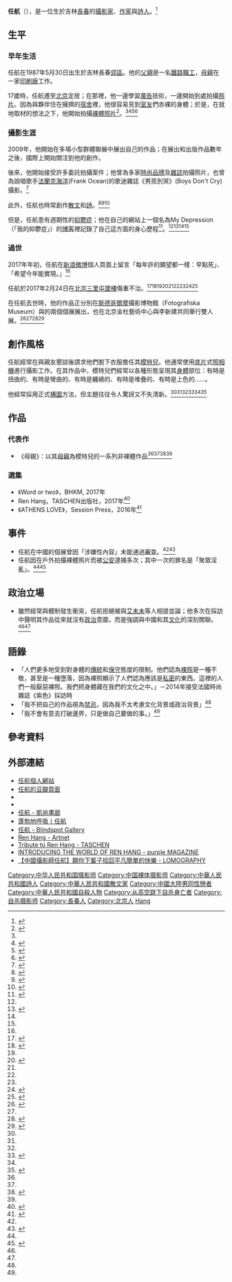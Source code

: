 
{{Infobox artist
| image         =
| imagesize     =
| caption       =  
| birth_name          = 
| birth_date     = {{birth date|1987|3|30}}
| birth_place     = {{PRC}}[[吉林省|吉林省]][[長春市|長春市]]
| death_date     =  {{death date and age|2017|2|24|1987|3|30}}
| death_place    = {{PRC}}[[北京市|北京市]][[朝陽區|朝陽區]]
| nationality   = {{PRC}}
| field         = [[攝影|攝影]]、[[寫作|寫作]]
| training      =
| movement      =
| works         =
| patrons       =
| influenced    =
| awards        =
| signature    =
}}
 
'''任航'''（{{Bd|1987年|5月30日|2017年|2月24日|catIdx=Ren}}），是一位生於吉林[[長春|長春]]的[[攝影家|攝影家]]、[[作家|作家]]與[[詩人|詩人]]。<ref name=":0">{{Cite news|url=http://cn.nytimes.com/china/20170307/ren-hang-dead-photographer-china/zh-hant/|title=攝影家任航，用軟色情窺探中國年輕人的生活|last=QIN|first=AMY|date=2017-03-07|work=|newspaper=紐約時報中文網 國際縱覽|accessdate=2017-03-08|language=zh|archive-date=2020-06-29|archive-url=https://web.archive.org/web/20200629142131/https://cn.nytimes.com/china/20170307/ren-hang-dead-photographer-china/zh-hant/|dead-url=no}}</ref>

== 生平 ==
=== 早年生活 ===
任航在1987年5月30日出生於吉林長春[[郊區|郊區]]。他的[[父親|父親]]是一名[[鐵路|鐵路]][[職工|職工]]，[[母親|母親]]在一家[[印刷|印刷廠]]工作。

17歲時，任航遷至[[北京|北京]]定居；在那裡，他一邊學習[[廣告|廣告]]技術，一邊開始到處拍攝[[照片|照片]]。因為與夥伴住在擁擠的[[宿舍|宿舍]]裡，他很容易見到[[室友|室友]]們赤裸的身體；於是，在就地取材的想法之下，他開始拍攝[[裸体摄影|裸體照片]]<ref name=":5">{{Cite news|url=http://www.bbc.com/zhongwen/trad/chinese-news-39113057|title=人體攝影藝術家任航猝逝震驚中國藝術圈|last=黃|first=曉恩|date=2017-02-28|work=|newspaper=BBC 中文网|accessdate=2017-03-08|language=en-GB|archive-date=2020-02-26|archive-url=https://web.archive.org/web/20200226055802/https://www.bbc.com/zhongwen/trad/chinese-news-39113057|dead-url=no}}</ref>。<ref name=":0" /><ref name=":6">{{Cite web|url=https://www.facebook.com/theinitiumSTYLE/posts/492300234227546|title=｜端 · 訃聞｜【中國攝影師任航離世，年僅29歲】...|accessdate=2017-03-08|author=The initium STYLE|date=|work=www.facebook.com|publisher=|language=zh-Hans}}</ref><ref name=":7">{{Cite web|url=http://www.bjnews.com.cn/feature/2017/03/01/434804.html|title=任航 照片就是我的生活，没什么可说的|accessdate=2017-03-08|author=潘佳锟 李禹潼|date=2017-03-01|work=www.bjnews.com.cn|publisher=新京报网|deadurl=yes|archiveurl=https://archive.is/20170308135402/http://www.bjnews.com.cn/feature/2017/03/01/434804.html|archivedate=2017-03-08}}</ref><ref name=":9">{{Cite news|url=http://www.bbc.com/news/world-asia-china-39100128|title=Ren Hang: Death of China's hotshot erotic photographer|last=Wong|first=Tessa|date=2017-02-28|newspaper=BBC News|accessdate=2017-03-08|language=en-GB|archive-date=2021-01-29|archive-url=https://web.archive.org/web/20210129112244/https://www.bbc.com/news/world-asia-china-39100128|dead-url=no}}</ref>

=== 攝影生涯 ===
2009年，他開始在多場小型群體聯展中展出自己的作品；在展出和出版作品數年之後，國際上開始關注到他的創作。

後來，他開始接受許多委託拍攝案件；他曾為多家[[時尚潮流|時尚]][[品牌|品牌]]及[[雜誌|雜誌]]拍攝照片，也曾為說唱歌手[[法蘭克海洋|法蘭克海洋]](Frank Ocean)的歌迷雜誌《男孩別哭》(Boys Don't Cry)攝影。<ref>{{Cite news|url=http://elpais.com/elpais/2017/02/28/icon/1488298822_198055.html|title=La inesperada muerte, con 29 años, del fotógrafo chino más controvertido|last=País|first=Ediciones El|date=2017-03-02|newspaper=EL PAÍS|accessdate=2017-03-08|language=es|archive-date=2019-12-11|archive-url=https://web.archive.org/web/20191211141328/https://elpais.com/elpais/2017/02/28/icon/1488298822_198055.html|dead-url=no}}</ref>

此外，任航也時常創作[[散文|散文]]和[[新詩|詩]]。<ref>{{Cite web|url=https://www.douban.com/people/renhang222/|title=任航|accessdate=2017-03-08|work=www.douban.com|language=zh-hans|archive-date=2020-11-26|archive-url=https://web.archive.org/web/20201126111614/https://www.douban.com/people/renhang222/|dead-url=no}}</ref><ref name=":1">{{Cite web|url=http://www.haveanice.com/article/%E3%80%90%E6%94%9D%E5%BD%B1%E3%80%91%E4%BB%BB%E8%88%AA%E7%9A%84%E8%BB%9F%E8%89%B2%E6%83%85%E8%A9%A9|title=【攝影】任航的軟色情詩|accessdate=2017-03-08|author=劉秝緁|date=2015-06-30|last=|work=haveAnice|publisher=|archive-date=2019-10-30|archive-url=https://web.archive.org/web/20191030114144/http://www.haveanice.com/article/%E3%80%90%E6%94%9D%E5%BD%B1%E3%80%91%E4%BB%BB%E8%88%AA%E7%9A%84%E8%BB%9F%E8%89%B2%E6%83%85%E8%A9%A9|dead-url=no}}</ref><ref>{{Cite news|url=https://theinitium.com/article/20170225-photo-ren-hang/|title=中國攝影師及詩人任航離世，他始終百無聊賴又百無禁忌|last=周|first=褶褶|date=|work=端傳媒|accessdate=2017-03-08|archive-date=2019-10-18|archive-url=https://web.archive.org/web/20191018121706/https://theinitium.com/article/20170225-photo-ren-hang/|dead-url=no}}</ref>

但是，任航患有週期性的[[抑鬱症|抑鬱症]]；他在自己的網站上一個名為My Depression（「我的抑鬱症」）的[[網誌|博客]]裡記錄了自己這方面的身心歷程<ref>{{Cite web|url=http://hk.apple.nextmedia.com/realtime/china/20170225/56353242|title=【珍惜生命】人體攝影師任航 抑鬱跳樓亡|accessdate=2017-03-08|work=Apple Daily 蘋果日報|archive-date=2017-03-08|archive-url=https://web.archive.org/web/20170308220210/http://hk.apple.nextmedia.com/realtime/china/20170225/56353242|dead-url=no}}</ref>。<ref name=":0" /><ref name=":3">{{Cite web|url=https://www.hk01.com/%E5%85%A9%E5%B2%B8/75034/%E6%94%9D%E5%BD%B1%E5%B8%AB%E4%BB%BB%E8%88%AA%E6%8A%91%E9%AC%B1%E7%97%87%E8%87%AA%E6%AE%BA-%E8%BB%9F%E8%89%B2%E6%83%85%E6%94%9D%E5%BD%B1%E5%B1%95%E7%8F%BE%E4%B8%AD%E5%9C%8B%E7%9A%84%E8%BA%AB%E9%AB%94|title=攝影師任航抑鬱症自殺　軟色情攝影展現中國的身體|accessdate=2017-03-08|last=香港01記者|work=香港01|language=en}}</ref><ref name=":5" /><ref name=":9" />

=== 過世 ===
2017年年初，任航在[[新浪微博|新浪微博]]個人頁面上留言「每年許的願望都一樣：早點死」、「希望今年能實現。」<ref name=":7" />

任航於2017年2月24日在[[北京|北京]][[三里屯街道|三里屯]][[跳樓|墜樓]]傷重不治。<ref>{{Cite web|url=http://china.dwnews.com/photo/2017-02-28/59802791.html|title=中国人体摄影艺术家任航三里屯跳楼自杀[图]|accessdate=2017-03-08|author=|date=|work=china.dwnews.com|publisher=多维新闻网|archive-date=2017-07-13|archive-url=https://web.archive.org/web/20170713135520/http://china.dwnews.com/photo/2017-02-28/59802791.html|dead-url=no}}</ref><ref name=":2">{{Cite web|url=https://www.hk01.com/01%E5%BD%B1%E5%83%8F/76223/-%E6%94%9D%E5%BD%B1%E9%9B%86%E6%8E%A8%E4%BB%8B-%E4%BB%BB%E8%88%AA%E8%AE%93%E4%BA%BA%E9%A9%9A%E6%AD%8E-%E5%89%8D%E8%A1%9B%E7%9A%84%E7%85%A7%E7%89%87-%E6%96%B0%E6%9B%B8%E5%AE%8C%E6%95%B4%E6%A6%82%E6%8B%AC%E5%89%B5%E4%BD%9C%E7%94%9F%E6%B6%AF|title=【攝影集推介】任航讓人驚歎、前衛的照片　新書完整概括創作生涯|accessdate=2017-03-08|last=攝影組|work=香港01|language=en}}</ref><ref name=":3" /><ref name=":4">{{Cite web|url=http://www.vice.cn/read/vice-challenges-ren-hang-no-naked-photos|title=任航：执意远行。祝福他。|accessdate=2017-03-08|author=|date=2017-02-25|work=www.vice.cn|publisher=VICE中国|archive-url=https://web.archive.org/web/20170308220437/http://www.vice.cn/read/vice-challenges-ren-hang-no-naked-photos|archive-date=2017-03-08|dead-url=yes}}</ref><ref name=":5" /><ref name=":6" /><ref name=":9" /><ref name=":10">{{Cite news|url=https://qz.com/921903/chinese-photographer-ren-hang-29-had-provoked-sex-shy-china-with-his-erotic-images/|title=The erotic images taken by a Chinese photographer that provoked a sex-shy nation to censor him|last=Huang|first=Echo|newspaper=Quartz|accessdate=2017-03-08|language=en-US|archive-date=2020-12-12|archive-url=https://web.archive.org/web/20201212040553/https://qz.com/921903/chinese-photographer-ren-hang-29-had-provoked-sex-shy-china-with-his-erotic-images/|dead-url=no}}</ref><ref>{{Cite news|url=https://i-d.vice.com/en_au/article/remembering-radical-chinese-photographer-ren-hang|title=remembering radical chinese photographer ren hang|last=|first=|date=|work=|newspaper=i-D|accessdate=2017-03-08|language=en|archive-date=2017-04-19|archive-url=https://web.archive.org/web/20170419192937/https://i-d.vice.com/en_au/article/remembering-radical-chinese-photographer-ren-hang|dead-url=no}}</ref>

在任航去世時，他的作品正分別在[[斯德哥爾摩|斯德哥爾摩]]攝影博物館（Fotografiska Museum）與{{le|阿姆斯特丹攝影博物館|Foam Fotografiemuseum Amsterdam}}的兩個個展展出，也在北京金杜藝術中心與李新建共同舉行雙人展。<ref>{{Cite web|url=http://www.cnn.com/2017/02/13/arts/chinese-photographer-ren-hang/index.html|title=Ren Hang: Photographer stirs controversy with erotic images|accessdate=2017-03-08|last=CNN|first=Wilfred Chan|work=CNN|archive-date=2017-08-04|archive-url=https://web.archive.org/web/20170804211657/http://www.cnn.com/2017/02/13/arts/chinese-photographer-ren-hang/index.html|dead-url=no}}</ref><ref name=":0" /><ref>{{Cite web|url=http://time.com/4682189/ren-hang-chinese-photographer-dies/|title=Controversial Chinese Photographer Ren Hang Dies at 29|accessdate=2017-03-08|work=Time|archive-date=2020-10-22|archive-url=https://web.archive.org/web/20201022210938/https://time.com/4682189/ren-hang-chinese-photographer-dies/|dead-url=no}}</ref><ref>{{Cite news|url=http://thequietus.com/articles/21876-remembering-ren-hang-chinese-photographer|title=The World Zooming In: Remembering Ren Hang|last=Smith|first=Karl|date=2017-02-26|work=|newspaper=The Quietus|accessdate=2017-03-08}}</ref>

== 創作風格 ==
任航經常在與親友懇談後請求他們脫下衣服擔任其[[模特兒|模特兒]]。他通常使用[[底片|底片]]式[[照相機|照相機]]進行攝影工作。在其作品中，模特兒們經常以各種形態呈現其[[身體|身體]]部位：有時是扭曲的、有時是彎曲的、有時是纏繞的、有時是堆疊的、有時是上色的……。

他經常採用正式[[構圖|構圖]]方法，但主題往往令人驚訝又不失清新。<ref name=":0" /><ref name=":1" /><ref name=":2" /><ref>{{Cite news|url=http://www.vopmagazine.com/vop009/|title=VOP Issue 9 : 身體與性 Bodies and Sex|date=2013-07-11|newspaper=Voices of Photography|accessdate=2017-03-08|language=zh-hant|archive-date=2020-02-20|archive-url=https://web.archive.org/web/20200220075019/http://www.vopmagazine.com/vop009/|dead-url=no}}</ref><ref name=":5" /><ref>{{Cite web|url=http://www.biosmonthly.com/daily_news_topic/2749|title=瘋子都愛的詩意裸像：任航攝影作品|accessdate=2017-03-08|author=|date=2012-10-29|work=BIOS Monthly|publisher=|archive-date=2019-10-19|archive-url=https://web.archive.org/web/20191019073727/http://www.biosmonthly.com/daily_news_topic/2749|dead-url=no}}</ref>

== 作品 ==

=== 代表作 ===
* 《母親》：以其[[母親|母親]]為模特兒的一系列非裸體作品<ref name=":0" /><ref name=":4" /><ref>{{Cite news|url=http://www.vopmagazine.com/mum-dad/|title=我的媽媽／我的父親 —— 任航、黎朗 雙個展|date=2014-12-19|newspaper=Voices of Photography|accessdate=2017-03-08|language=zh-hant|archive-date=2020-02-19|archive-url=https://web.archive.org/web/20200219121440/http://www.vopmagazine.com/mum-dad/|dead-url=no}}</ref><ref name=":5" />

=== 選集 ===
* 《Word or two》，BHKM, 2017年
* Ren Hang，TASCHEN出版社，2017年<ref>{{Cite web|url=https://www.taschen.com/pages/en/catalogue/sex/all/05318/facts.ren_hang.htm|title=Ren Hang  - TASCHEN Books|accessdate=2017-03-08|last=TASCHEN|work=www.taschen.com|language=en|archive-date=2021-02-10|archive-url=https://web.archive.org/web/20210210084058/https://www.taschen.com/pages/en/catalogue/sex/all/05318/facts.ren_hang.htm|dead-url=no}}</ref>
* 《ATHENS LOVE》，Session Press，2016年<ref>{{Cite book|url=https://moom.cat/tw/item/athens-love|title=ATHENS LOVE|last=任|first=航|publisher=moom bookshop|year=|isbn=|location=|pages=|language=zh|chapter=|access-date=2017-03-08|archive-date=2019-10-15|archive-url=https://web.archive.org/web/20191015083607/https://moom.cat/tw/item/athens-love|dead-url=no}}</ref>

== 事件 ==
* 任航在中國的個展曾因「涉嫌性內容」未能通過[[审查制度|審查]]。<ref name=":10" /><ref>{{Cite news|url=https://i-d.vice.com/en_au/article/photographer-ren-hangs-nude-portraits-were-banned-in-china|title=photographer ren hang's nude portraits were banned in china|last=|first=|date=|work=|newspaper=i-D|accessdate=2017-03-08|language=en|archive-date=2017-03-09|archive-url=https://web.archive.org/web/20170309075702/https://i-d.vice.com/en_au/article/photographer-ren-hangs-nude-portraits-were-banned-in-china|dead-url=no}}</ref>
* 任航因在戶外拍攝裸體照片而被[[公安机关|公安]]逮捕多次；其中一次的罪名是「聚眾淫亂」。<ref name=":0" /><ref name=":8">{{Cite web|url=https://www.vice.com/en_us/article/the-art-of-taboo-ren-hang|title=The Art of Taboo - Ren Hang - VICE|accessdate=2017-03-08|work=Vice|language=en-us|archive-date=2017-03-08|archive-url=https://web.archive.org/web/20170308224754/https://www.vice.com/en_us/article/the-art-of-taboo-ren-hang|dead-url=no}}</ref>
== 政治立場 ==
* 雖然經常與體制發生衝突，任航拒絕被與[[艾未未|艾未未]]等人相提並論；他多次在採訪中聲明其作品從來就沒有[[政治|政治]]意圖，而是強調與中國和其[[文化|文化]]的深刻關聯。<ref name=":0" /><ref name=":7" />

== 語錄 ==
* 「人們更多地受到對身體的[[傳統|傳統]]和[[保守主义|保守]]態度的限制。他們認為[[裸照|裸照]]是一種不敬，甚至是一種墮落，因為裸照顯示了人們認為應該是[[私密部位|私密]]的東西。這裡的人們一般厭惡裸照。我們把身體藏在我們的文化之中。」－2014年接受法國時尚雜誌《紫色》採訪時
* 「我不把自己的作品視為[[禁忌|禁忌]]，因為我不太考慮文化背景或政治背景」<ref name=":8" />
* 「我不會有意去打破邊界，只是做自己要做的事。」<ref name=":0" />

== 參考資料 ==
{{Reflist|2}}

== 外部連結 ==
* [http://www.renhang.org/ 任航個人網站] {{Wayback|url=http://www.renhang.org/ |date=20180711101459 }}
* [https://www.douban.com/people/renhang222/ 任航的豆瓣頁面] {{Wayback|url=https://www.douban.com/people/renhang222/ |date=20201126111614 }}
* {{Instagram|renhangrenhang/}}
* {{Flickr|ren-hang/}}
* [http://www.kleinsungallery.com/ch/artists/ren-hang 任航 - 凱尚畫廊] {{Wayback|url=http://www.kleinsungallery.com/ch/artists/ren-hang |date=20180409165900 }}
* [http://vision.xitek.com/vision/201702/15-216052_2.html 蓬勃地呼吸丨任航] {{Wayback|url=http://vision.xitek.com/vision/201702/15-216052_2.html |date=20191023111905 }}
* [http://www.blindspotgallery.com/tw/artists/artists-18/ren-hang 任航 - Blindspot Gallery] {{Wayback|url=http://www.blindspotgallery.com/tw/artists/artists-18/ren-hang |date=20170407224631 }}
* [http://www.artnet.com/artists/ren-hang/2 Ren Hang - Artnet] {{Wayback|url=http://www.artnet.com/artists/ren-hang/2 |date=20181114075742 }}
* [https://www.taschen.com/pages/en/catalogue/sex/all/05318/facts.ren_hang.htm Tribute to Ren Hang - TASCHEN] {{Wayback|url=https://www.taschen.com/pages/en/catalogue/sex/all/05318/facts.ren_hang.htm |date=20210210084058 }}{{En icon}}
* [http://purple.fr/magazine/ss-2014-issue-21/introducing-the-world-of-ren-hang/ INTRODUCING THE WORLD OF REN HANG - purple MAGAZINE] {{Wayback|url=http://purple.fr/magazine/ss-2014-issue-21/introducing-the-world-of-ren-hang/ |date=20200926113051 }} {{En icon}}
* [https://web.archive.org/web/20170308222302/http://www.lomography.tw/magazine/327702-renhang-photographer-chinese-portrait-nude-tw 【中國攝影師任航】願你下輩子拾回平凡簡單的快樂 - LOMOGRAPHY]

{{DEFAULTSORT:Ren hang}}
[[Category:中华人民共和国摄影师|Category:中华人民共和国摄影师]]
[[Category:中国裸体摄影师|Category:中国裸体摄影师]]
[[Category:中華人民共和國詩人|Category:中華人民共和國詩人]]
[[Category:中華人民共和國散文家|Category:中華人民共和國散文家]]
[[Category:中國大陸男同性戀者|Category:中國大陸男同性戀者]]
[[Category:中華人民共和國自殺人物|Category:中華人民共和國自殺人物]]
[[Category:从高空跳下自杀身亡者|Category:从高空跳下自杀身亡者]]
[[Category:自杀摄影师|Category:自杀摄影师]]
[[Category:長春人|Category:長春人]]
[[Category:北京人|Category:北京人]]
[[Category:任姓|Hang]]